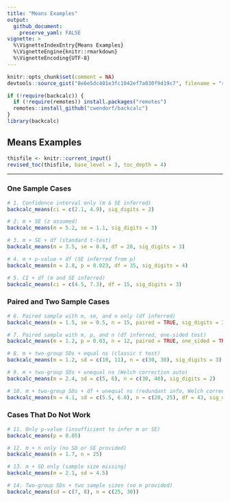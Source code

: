 ```yaml
---
title: "Means Examples"
output:
  github_document:
    preserve_yaml: FALSE
vignette: >
  %\VignetteIndexEntry{Means Examples}
  %\VignetteEngine{knitr::rmarkdown}
  %\VignetteEncoding{UTF-8}
---
```


```r
knitr::opts_chunk$set(comment = NA)
devtools::source_gist("8e6e5dc401e3fc1042ef7a030f9d19c7", filename = "revised_toc.R")
```

```r
if (!require(backcalc)) {
  if (!require(remotes)) install.packages("remotes")
  remotes::install_github("cwendorf/backcalc")
}
library(backcalc)
```

## Means Examples

```r
thisfile <- knitr::current_input()
revised_toc(thisfile, base_level = 3, toc_depth = 4)
```

---

### One Sample Cases

```r
# 1. Confidence interval only (m & SE inferred)
backcalc_means(ci = c(2.1, 4.9), sig_digits = 2)

# 2. m + SE (z assumed)
backcalc_means(m = 5.2, se = 1.1, sig_digits = 3)

# 3. m + SE + df (standard t-test)
backcalc_means(m = 3.5, se = 0.8, df = 28, sig_digits = 3)

# 4. m + p-value + df (SE inferred from p)
backcalc_means(m = 2.8, p = 0.023, df = 35, sig_digits = 4)

# 5. CI + df (m and SE inferred)
backcalc_means(ci = c(4.5, 7.3), df = 15, sig_digits = 3)
```

### Paired and Two Sample Cases

```r
# 6. Paired sample with m, se, and n only (df inferred)
backcalc_means(m = 1.5, se = 0.5, n = 15, paired = TRUE, sig_digits = 3)

# 7. Paired sample with m, p, and n (df inferred, one-sided test)
backcalc_means(m = 1.2, p = 0.03, n = 12, paired = TRUE, one_sided = TRUE, sig_digits = 3)

# 8. m + two-group SDs + equal ns (classic t test)
backcalc_means(m = 1.2, sd = c(10, 11), n = c(30, 30), sig_digits = 3)

# 9. m + two-group SDs + unequal ns (Welch correction auto)
backcalc_means(m = 2.4, sd = c(5, 6), n = c(30, 40), sig_digits = 2)

# 10. m + two-group SDs + df + unequal ns (redundant info, Welch correction)
backcalc_means(m = 4.1, sd = c(5.5, 6.0), n = c(20, 25), df = 43, sig_digits = 4)
```

### Cases That Do Not Work

```r
# 11. Only p-value (insufficient to infer m or SE)
backcalc_means(p = 0.05)

# 12. m + n only (no SD or SE provided)
backcalc_means(m = 1.7, n = 25)

# 13. m + SD only (sample size missing)
backcalc_means(m = 2.1, sd = 4.5)

# 14. Two-group SDs + two sample sizes (no m provided)
backcalc_means(sd = c(7, 8), n = c(25, 30))
```
